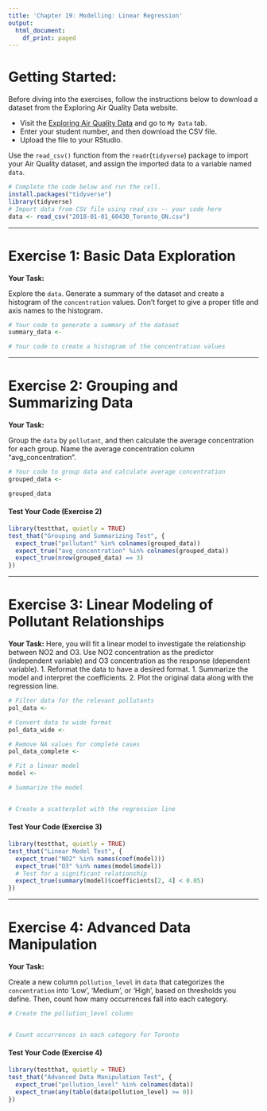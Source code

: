 ```yaml
---
title: 'Chapter 19: Modelling: Linear Regression'
output:
  html_document:
    df_print: paged
---
```


# Getting Started:


Before diving into the exercises, follow the instructions below to download a dataset from the Exploring Air Quality Data website.

-   Visit the [Exploring Air Quality Data](https://uoft-chem.shinyapps.io/Air_Quality_App/) and go to `My Data` tab.
-   Enter your student number, and then download the CSV file.
-   Upload the file to your RStudio. 

Use the `read_csv()` function from the `readr`(`tidyverse`) package to import your Air Quality dataset, and assign the imported data to a variable named `data`.

```r
# Complete the code below and run the cell.
install.packages("tidyverse")
library(tidyverse)
# Import data from CSV file using read_csv -- your code here
data <- read_csv("2018-01-01_60430_Toronto_ON.csv")
```

------------------------------------------------------------------------

# Exercise 1: Basic Data Exploration

**Your Task:** 

Explore the `data`. Generate a summary of the dataset and create a histogram of the `concentration` values. Don't forget to give a proper title and axis names to the histogram.

```r
# Your code to generate a summary of the dataset
summary_data <- 

# Your code to create a histogram of the concentration values

```

------------------------------------------------------------------------

# Exercise 2: Grouping and Summarizing Data

**Your Task:** 

Group the `data` by `pollutant`, and then calculate the average concentration for each group. Name the average concentration column "avg_concentration".

```r
# Your code to group data and calculate average concentration
grouped_data <- 

grouped_data

```


#### Test Your Code (Exercise 2)

```r
library(testthat, quietly = TRUE)
test_that("Grouping and Summarizing Test", {
  expect_true("pollutant" %in% colnames(grouped_data))
  expect_true("avg_concentration" %in% colnames(grouped_data))
  expect_true(nrow(grouped_data) == 3)
})
```

------------------------------------------------------------------------

# Exercise 3: Linear Modeling of Pollutant Relationships

**Your Task:**
Here, you will fit a linear model to investigate the relationship between NO2 and O3. Use NO2 concentration as the predictor (independent variable) and O3 concentration as the response (dependent variable).
1. Reformat the data to have a desired format.
1. Summarize the model and interpret the coefficients.
2. Plot the original data along with the regression line.

```r
# Filter data for the relevant pollutants
pol_data <- 

# Convert data to wide format
pol_data_wide <- 

# Remove NA values for complete cases
pol_data_complete <- 

# Fit a linear model
model <- 

# Summarize the model


# Create a scatterplot with the regression line

```



#### Test Your Code (Exercise 3)

```r
library(testthat, quietly = TRUE)
test_that("Linear Model Test", {
  expect_true("NO2" %in% names(coef(model)))
  expect_true("O3" %in% names(model$model))
  # Test for a significant relationship
  expect_true(summary(model)$coefficients[2, 4] < 0.05)
})
```


------------------------------------------------------------------------

# Exercise 4: Advanced Data Manipulation

**Your Task:** 

Create a new column `pollution_level` in `data` that categorizes the `concentration` into 'Low', 'Medium', or 'High', based on thresholds you define. Then, count how many occurrences fall into each category.

```r
# Create the pollution_level column


# Count occurrences in each category for Toronto


```



#### Test Your Code (Exercise 4)

```r
library(testthat, quietly = TRUE)
test_that("Advanced Data Manipulation Test", {
  expect_true("pollution_level" %in% colnames(data))
  expect_true(any(table(data$pollution_level) >= 0))
})
```
